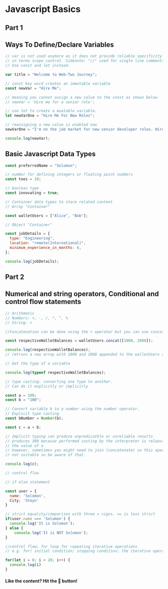 # Javascript Basics

## Part 1

## Ways To Define/Declare Variables

```js filename="variables.js" {3} copy
// var is not used anymore as it does not provide reliable specificity
// in terms scope control. Sidenote: "//" used for single line comments
// Use const and let instead.

var title = "Welcome to Web-Two Journey";

// const key word creates an immutable variable
const newVar = "Hire Me";

// meaning you cannot assign a new value to the const as shown below
// newVar = 'Hire me for a senior role';

// use let to create a muatable variable.
let newVarOne = "Hire Me For New Roles";

// reassigning a new value is enabled now
newVarOne = "I'm on the job market for new senior developer roles. Hire me now.";

console.log(newVar);
```

## Basic Javascript Data Types

```js filename="variables.js" {3} copy
const preferredName = "Solomon";

// number for defining integers or floating point numbers
const toes = 10;

// boolean type
const innovating = true;

// Container data types to store related content
// Array "Container"

const walletUsers = ["Alice", "Bob"];

// Object "Container"

const jobDetails = {
  type: "Engineering",
  location: "remote(International)",
  minimum_experience_in_months: 6,
};

console.log(jobDetails);
```

## Part 2

## Numerical and string operators, Conditional and control flow statements

```js filename="basics_part-two.js" {3} copy
// Arithmetic
// Numbers: +, -, /, *, ^, %
// String: +

//Concatenation can be done using the + operator but you can use concat method

const respectiveWalletBalances = walletUsers.concat([1000, 2000]);

console.log(respectiveWalletBalances);
// retruns a new array with 1000 and 2000 appended to the walletUsers array

// Get the type of a variable

console.log(typeof respectiveWalletBalances);

// type casting: converting one type to another.
// Can do it explicitly or implicitly

const a = 100;
const b = "100";

// Convert variable b to a number using the number operator.
// Explicit type casting
const bNumber = Number(b);

const c = a + b;

// Implicit typing can produce unpredicatble or unreliable results
// produces 300 because performed casting by the interpreter is releavant to
// the value of a
// however, sometimes you might need to join (concatenate) so this operations is
// not suitable so be aware of that.

console.log(c);

// control flow

// if else statement

const user = {
  name: 'Solomon',
  City; 'Steyn'
}

// strict equality/comparison with three = signs. == is less strict
if(user.name === 'Solomon') {
  console.log('It is Solomon');
} else {
    console.log('It is NOT Solomon');
}

//control flow; for loop for repeating iterative operations
// e.g. for( initial condition; stopping condition; the iterative operation)

for(let i = 0; i < 20; i++) {
  console.log(i)
}
```

#### Like the content? Hit the 🫶 button!


<Counters />
